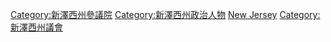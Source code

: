 [[Category:新澤西州參議院|Category:新澤西州參議院]]
[[Category:新澤西州政治人物|Category:新澤西州政治人物]]
[[Category:美國各州參議員|New Jersey]]
[[Category:新澤西州議會|Category:新澤西州議會]]